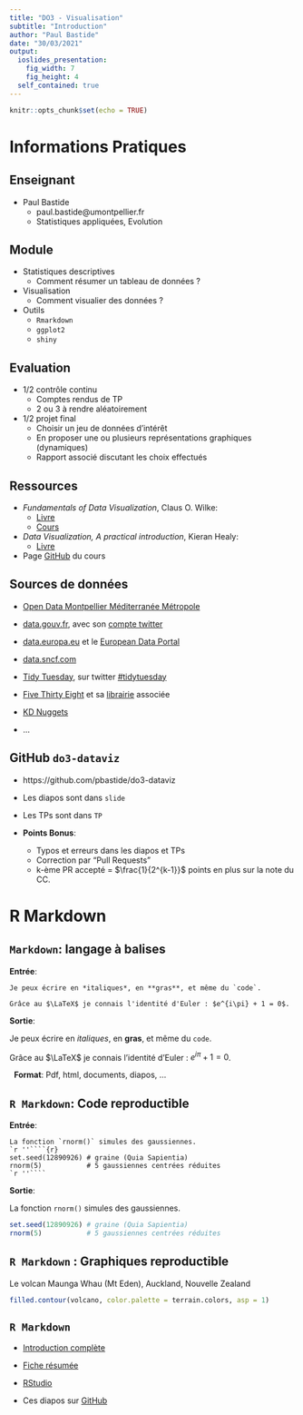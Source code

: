 ```yaml
---
title: "DO3 - Visualisation"
subtitle: "Introduction"
author: "Paul Bastide"
date: "30/03/2021"
output:
  ioslides_presentation:
    fig_width: 7
    fig_height: 4
  self_contained: true
---
```


```r
knitr::opts_chunk$set(echo = TRUE)
```

<!-- ************************************************************************ -->
# Informations Pratiques
<!-- ************************************************************************ -->

## Enseignant

- Paul Bastide
    - paul.bastide@umontpellier.fr
    - Statistiques appliquées, Evolution

## Module

* Statistiques descriptives
  * Comment résumer un tableau de données ?

* Visualisation
  * Comment visualier des données ?

* Outils
  * `Rmarkdown`
  * `ggplot2`
  * `shiny`


## Evaluation

* 1/2 contrôle continu
  * Comptes rendus de TP
  * 2 ou 3 à rendre aléatoirement

* 1/2 projet final
  * Choisir un jeu de données d'intérêt
  * En proposer une ou plusieurs représentations graphiques (dynamiques)
  * Rapport associé discutant les choix effectués


## Ressources

* *Fundamentals of Data Visualization*, Claus O. Wilke:
  * [Livre](https://clauswilke.com/dataviz/)
  * [Cours](https://wilkelab.org/SDS375/)

* *Data Visualization, A practical introduction*, Kieran Healy:
  * [Livre](https://socviz.co/)

* Page [GitHub](https://github.com/pbastide/do3-dataviz) du cours

## Sources de données

* [Open Data Montpellier Méditerranée Métropole](https://data.montpellier3m.fr/datasets)

* [data.gouv.fr](https://www.data.gouv.fr/fr/),
avec son [compte twitter](https://twitter.com/datagouvfr)

* [data.europa.eu](https://data.europa.eu/euodp/en/home) et le [European Data Portal](https://www.europeandataportal.eu/en)

* [data.sncf.com](https://data.sncf.com)

* [Tidy Tuesday](https://github.com/rfordatascience/tidytuesday#datasets), sur twitter [#tidytuesday](https://twitter.com/search?q=%23tidytuesday)

* [Five Thirty Eight](https://data.fivethirtyeight.com/) 
et sa [librairie](https://CRAN.R-project.org/package=fivethirtyeight) associée

* [KD Nuggets](https://www.kdnuggets.com/datasets/index.html)

* ...

## GitHub `do3-dataviz`

* https://github.com/pbastide/do3-dataviz

* Les diapos sont dans `slide`

* Les TPs sont dans `TP`

* **Points Bonus**:
  * Typos et erreurs dans les diapos et TPs
  * Correction par "Pull Requests"
  * k-ème PR accepté = $\frac{1}{2^{k-1}}$ points en plus sur la note du CC.

<!-- ************************************************************************ -->
# R Markdown
<!-- ************************************************************************ -->

## `Markdown`: langage à balises

**Entrée**:

```
Je peux écrire en *italiques*, en **gras**, et même du `code`.

Grâce au $\LaTeX$ je connais l'identité d'Euler : $e^{i\pi} + 1 = 0$.
```

**Sortie**:

Je peux écrire en *italiques*, en **gras**, et même du `code`.

Grâce au $\LaTeX$ je connais l'identité d'Euler : $e^{i\pi} + 1 = 0$.


$~$
**Format**:
Pdf, html, documents, diapos, ...

## `R Markdown`: Code reproductible

**Entrée**:

````
La fonction `rnorm()` simules des gaussiennes.
`r ''````{r}
set.seed(12890926) # graine (Quia Sapientia)
rnorm(5)           # 5 gaussiennes centrées réduites
`r ''````
````

**Sortie**:

La fonction `rnorm()` simules des gaussiennes.
```r
set.seed(12890926) # graine (Quia Sapientia)
rnorm(5)           # 5 gaussiennes centrées réduites
```


## `R Markdown` : Graphiques reproductible

Le volcan Maunga Whau (Mt Eden), Auckland, Nouvelle Zealand

```r
filled.contour(volcano, color.palette = terrain.colors, asp = 1)
```

## `R Markdown`

* [Introduction complète](https://rmarkdown.rstudio.com/lesson-1.html)

* [Fiche résumée](https://raw.githubusercontent.com/rstudio/cheatsheets/master/rmarkdown-2.0.pdf)

* [RStudio](https://rstudio.com/)

* Ces diapos sur [GitHub](https://github.com/pbastide/do3-dataviz)
